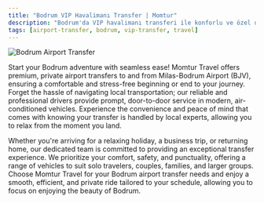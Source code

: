 ```yaml
---
title: "Bodrum VIP Havalimanı Transfer | Momtur"
description: "Bodrum'da VIP havalimanı transferi ile konforlu ve özel ulaşım. Momtur güvencesiyle hızlı, güvenli ve ayrıcalıklı transfer deneyimi yaşayın."
tags: [airport-transfer, bodrum, vip-transfer, travel]
---
```


![Bodrum Airport Transfer](https://res.cloudinary.com/djzzikcey/image/upload/v1752745689/momtur_uploads/yotkacqthswujxqjqczn.jpg)

Start your Bodrum adventure with seamless ease! Momtur Travel offers premium, private airport transfers to and from Milas-Bodrum Airport (BJV), ensuring a comfortable and stress-free beginning or end to your journey. Forget the hassle of navigating local transportation; our reliable and professional drivers provide prompt, door-to-door service in modern, air-conditioned vehicles. Experience the convenience and peace of mind that comes with knowing your transfer is handled by local experts, allowing you to relax from the moment you land.

Whether you're arriving for a relaxing holiday, a business trip, or returning home, our dedicated team is committed to providing an exceptional transfer experience. We prioritize your comfort, safety, and punctuality, offering a range of vehicles to suit solo travelers, couples, families, and larger groups. Choose Momtur Travel for your Bodrum airport transfer needs and enjoy a smooth, efficient, and private ride tailored to your schedule, allowing you to focus on enjoying the beauty of Bodrum.